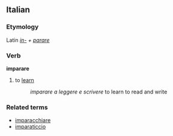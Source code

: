==Italian==
===Etymology===
Latin ''[[in-]] + [[parare]]''
===Verb===
'''imparare'''

# to [[learn]]
#: ''imparare a leggere e scrivere'' to learn to read and write

===Related terms===
*[[imparacchiare]]
*[[imparaticcio]]
